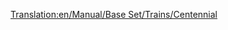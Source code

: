 [[Translation:en/Manual/Base Set/Trains/Centennial]]
{{nl/Manual/Base Set/Trains/Treinen|Naam=Centennial
|Afbeelding=[[File:en/Manual/Base Set/Trains/Centennial.png]]
|Kosten=£35,156 ($70.312)
|Snelheid=112 km/h (70 mph)
|Gewicht=207 t
|Kracht=6,600 pk (4,924 kW)
|Onderhoudskosten=£2,361 ($4.722)
|Ontworpen=1972
|Levensduur=22
|Capaciteit=n.v.t.
|Omschrijving=
|Real-life=De Centennial was een bestaand treintype, op maat gebouwd voor de Union Pacific Railroad. De naam komt voort uit het vieren van de 100e geboortedag van de [https://www.wikipedia.org/wiki/Golden Spike Golden Spike].

Centennials zijn ontworpen om vrachttreinen over hetzelfde spoor te rijden als [https://www.wikipedia.org/wiki/Union Pacific Big Boy Big Boy]. Omdat de eerste Centenials in 1969 geleverd werden aan Union Pacific kregen ze de aanduiding "klasse 6900" en hun typenaam [https://www.wikipedia.org/wiki/EMD DDA40X DDA40X]. 3 namen was nog niet genoeg, dus kregen ze ook het onofficiele koosnaampje Big Boy 2 (niet de verwarren met de tweede lichting Big Boys, die ook Big Boy 2 genoemd werden door wat kleine ontwerpwijzigingen).
Deze treinen zijn de grootste diesel-locomotieven die ooit gebouwd zijn met een gewicht van 270 ton. Dit was teveel voor TTD, dus in het spel zijn ze lichter. Ze bestaan uit een enkel frame (langste enkel-frame locomotief ooit gebouwd?) en was van koppelpunt tot koppelpunt een ongelofelijke 30 meter lang.
Intern is de trein opgebouwd uit twee locomotieven, ieder met z'n eigen V-16 diesel motor, die elk een wielstel aandrijft. Dit was geen ongewoon ontwerp in 60-er jaren (en daarvoor), en maakte het mogelijk om op één motor door te rijden als de andere stuk ging (een ander beroemd voorbeeld hiervan is de Engelse Deltic). De locomotief had twee wielstellen, elk met 4 aangedreven assen.

Hoewel dit enorme ontwerp de trein van veel vermogen voorzag, kwam dit met een prijs. De 4-assige wielstellen gaven veel slijtage aan het spoor, in het bijzonder in bochten, waar ze de rails uit elkaar drukten en het spoor breder maakten (ook een veelvoorkomend probleem met stoomlocomotieven). Omdat het voorstel wielstel het het spoor het moeilijkst maakt (de volgende wordt in het spoor getrokken door z'n voorganger) werd er vaak gebruik gemaakt van een kleinere locomotief als voorganger. Twee dieselmotoren had als nadeel dat als één van de twee stuk ging, de hele locomotief in onderhoud moest.

Toen in de 80-er jaren technologie het probleem van het aansturen van meerdere locomotieven vanuit één cabine oploste, liet men het idee van meerdere motoren in één varen en schakelde men over op meerdere kleinere locomotieven. Hierop werden de Centenials uitgefaseerd. Vandaag wordt er nog één Centenial actief gebruikt.

[http://www.steamlocomotive.com/centennials/ Echte centenials (EN)]

}}